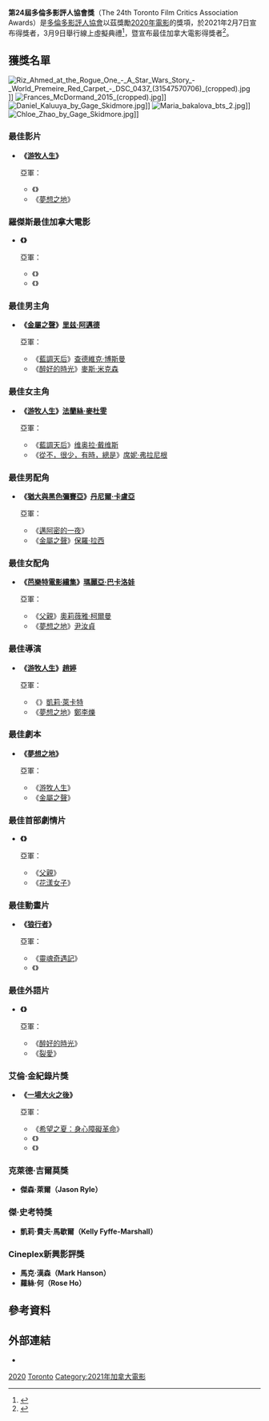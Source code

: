 {{noteTA
|G1=Movie
|G2=Show
|1=zh-tw:深夜裡的美味祕方;zh-hk:第一犢之味;zh-hans:第一头牛;
|2=zh-tw:夢想之地;zh-hk:農情家園;zh-hans:米纳里;
|3=zh-hk:查特域克·保斯曼;zh-tw:查德維克·博斯曼;zh-hans:查德维克·博斯曼;
|5=zh-tw:父親;zh-hk:爸爸可否不要老;zh-hans:困在时间里的父亲;
|6=zh-tw:40衝一波;zh-hk:女人四十做Rapper;zh-hans:女人四十玩说唱;
|7=zh-hant:威樂比這一家;zh-hans:威洛比家的孩子们;
|8=zh-tw:一場大火之後;zh-cn:集体;zh-hk:醫官同謀;
|9=zh-tw:希望之夏：身心障礙革命;zh-hk:希望之夏：殘疾起革命;zh-cn:残疾营地;zh-hans:希望之夏：身心障碍革命;
|10=zh-cn:耶稣是我同伙;zh-tw:猶大與黑色彌賽亞;
}}
{{Infobox film awards
| number = 24
| award = [[多倫多影評人協會|多倫多影評人協會獎]]
| caption = 
| date = {{Start date|2021|3|9}}
| site = [[加拿大|加拿大]][[安大略省|安大略省]][[多倫多|多倫多]]
| best_film = 《[[無依之地|游牧人生]]》
| most_wins = 《游牧人生》（3）
| most_nominations = 
| host =
| director = 
| network =
| duration = 
| ratings = 
| last = {{le|2019年多倫多影評人協會獎|Toronto Film Critics Association Awards 2019|23屆}}
| next = [[2021年多倫多影評人協會獎|25屆]]
}}
'''第24屆多倫多影評人協會獎'''（The 24th Toronto Film Critics Association Awards）是[[多倫多影評人協會|多倫多影評人協會]]以茲獎勵[[2020年電影|2020年電影]]的獎項，於2021年2月7日宣布得獎者，3月9日舉行線上虛擬典禮<ref>{{cite web|url=https://torontofilmcritics.com/features/nomadland-leads-tfca-awards/|title=Nomadland Leads 24th Annual TFCA Award Winners|publisher=[[多倫多影評人協會|多倫多影評人協會]]|date=2021-02-07|access-date=2021-02-08|archive-date=2021-02-08|archive-url=https://web.archive.org/web/20210208040332/https://torontofilmcritics.com/features/nomadland-leads-tfca-awards/|dead-url=no}}</ref>，暨宣布最佳加拿大電影得獎者<ref>{{cite web|url=https://torontofilmcritics.com/features/anne-at-13000-ft-wins-rogers-best-canadian-film-award/|title=Anne at 13,000 ft Wins Rogers Best Canadian Film Award|publisher=多倫多影評人協會|date=2021-03-09|access-date=2021-03-21|archive-date=2021-03-11|archive-url=https://web.archive.org/web/20210311170314/https://torontofilmcritics.com/features/anne-at-13000-ft-wins-rogers-best-canadian-film-award/}}</ref>。

== 獲獎名單 ==
[[File:Riz_Ahmed_at_the_Rogue_One_-_A_Star_Wars_Story_-_World_Premeire_Red_Carpet_-_DSC_0437_(31547570706)_(cropped).jpg|thumb]]]]
[[File:Frances_McDormand_2015_(cropped).jpg|thumb]]]]
[[File:Daniel_Kaluuya_by_Gage_Skidmore.jpg|thumb]]]]
[[File:Maria_bakalova_bts_2.jpg|thumb]]]]
[[File:Chloe_Zhao_by_Gage_Skidmore.jpg|thumb]]]]

=== 最佳影片 ===
*'''《[[無依之地|游牧人生]]》'''
*;亞軍：
**《{{le|深夜裡的美味祕方|First Cow}}》
**《[[夢想之地|夢想之地]]》

=== 羅傑斯最佳加拿大電影 ===
*'''《{{le|在13000英尺高的安妮|Anne at 13,000 Ft.}}》'''
*;亞軍：
**《{{le|林中的幸福課|And the Birds Rained Down}}》
**《{{le|善意謊言 (電影)|White Lie (film)|善意謊言}}》

=== 最佳男主角 ===
*'''《[[金屬之聲|金屬之聲]]》[[里兹·阿邁德|里兹·阿邁德]]'''
*;亞軍：
**《[[藍調天后|藍調天后]]》[[查德維克·博斯曼|查德維克·博斯曼]]
**《[[醉好的時光|醉好的時光]]》[[麥斯·米科爾森|麥斯·米克森]]

=== 最佳女主角 ===
*'''《[[無依之地|游牧人生]]》[[法蘭絲·麥杜雯|法蘭絲·麥杜雯]]'''
*;亞軍：
**《[[藍調天后|藍調天后]]》[[维奥拉·戴维斯|维奥拉·戴维斯]]
**《[[從不，很少，有時，總是|從不，很少，有時，總是]]》[[西德尼·弗拉尼根|席妮·弗拉尼根]]

=== 最佳男配角 ===
*'''《[[猶大與黑色彌賽亞|猶大與黑色彌賽亞]]》[[丹尼爾·卡盧亞|丹尼爾·卡盧亞]]'''
*;亞軍：
**《[[邁阿密的一夜|邁阿密的一夜]]》{{le|小萊斯利·奧多姆|Leslie Odom Jr.}}
**《[[金屬之聲|金屬之聲]]》[[保羅·拉西|保羅·拉西]]

=== 最佳女配角 ===
*'''《[[芭樂特電影續集|芭樂特電影續集]]》[[瑪麗亞·巴卡洛娃|瑪麗亞·巴卡洛娃]]'''
*;亞軍：
**《[[父親_(2020年電影)|父親]]》[[奧莉薇雅·柯爾曼|奧莉薇雅·柯爾曼]]
**《[[夢想之地|夢想之地]]》[[尹汝貞|尹汝貞]]

=== 最佳導演 ===
*'''《[[無依之地|游牧人生]]》[[趙婷_(導演)|趙婷]]'''
*;亞軍：
**《{{le|深夜裡的美味祕方|First Cow}}》[[凱莉·萊卡特|凱莉·萊卡特]]
**《[[夢想之地|夢想之地]]》[[鄭李爍|鄭李爍]]

=== 最佳劇本 ===
*'''《[[夢想之地|夢想之地]]》'''
*;亞軍：
**《[[無依之地|游牧人生]]》
**《[[金屬之聲|金屬之聲]]》

=== 最佳首部劇情片 ===
*'''《{{le|40衝一波|The 40-Year-Old Version}}》'''
*;亞軍：
**《[[父親_(2020年電影)|父親]]》
**《[[前程似錦的女孩|花漾女子]]》

=== 最佳動畫片 ===
*'''《[[狼行者|狼行者]]》'''
*;亞軍：
**《[[靈魂奇遇記|靈魂奇遇記]]》
**《{{le|威樂比這一家|The Willoughbys}}》

=== 最佳外語片 ===
*'''《{{le|殺戮荒村|Bacurau}}》'''
*;亞軍：
**《[[醉好的時光|醉好的時光]]》
**《[[裂愛|裂愛]]》

=== 艾倫·金紀錄片獎 ===
*'''《[[一場大火之後|一場大火之後]]》'''
*;亞軍：
**《[[希望之夏：身心障礙革命|希望之夏：身心障礙革命]]》
**《{{le|美國烏托邦 (電影)|American Utopia (film)|美國烏托邦}}》
**《{{le|談 (電影)|Time (2020 film)|-{zh-hant:談;zh-hans:天穆;}-}}》

=== 克萊德·吉爾莫獎 ===
*'''傑森·萊爾（Jason Ryle）'''

=== 傑·史考特獎 ===
*'''凱莉·費夫·馬歇爾（Kelly Fyffe-Marshall）'''

=== Cineplex新興影評獎 ===
*'''馬克·漢森（Mark Hanson）'''
*'''蘿絲·何（Rose Ho）'''

== 參考資料 ==
{{reflist}}

== 外部連結 ==
*{{Official|https://torontofilmcritics.com/}}

{{多倫多影評人協會獎}}

[[Category:多倫多影評人協會獎|2020]]
[[Category:2020年電影獎項|Toronto]]
[[Category:2021年加拿大電影|Category:2021年加拿大電影]]
